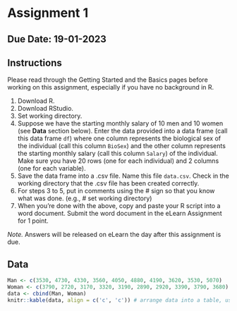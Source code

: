 # Assignment 1 {#tha1}

## Due Date: 19-01-2023

## Instructions

Please read through the Getting Started and the Basics pages before working on this assignment, especially if you have no background in R.

1. Download R.
1. Download RStudio.
1. Set working directory. 
1. Suppose we have the starting monthly salary of 10 men and 10 women (see **Data** section below). Enter the data provided into a data frame (call this data frame `df`) where one column represents the biological sex of the individual (call this column `BioSex`) and the other column represents the starting monthly salary (call this column `Salary`) of the individual. Make sure you have 20 rows (one for each individual) and 2 columns (one for each variable).
1. Save the data frame into a .csv file. Name this file `data.csv`. Check in the working directory that the .csv file has been created correctly. 
1. For steps 3 to 5, put in comments using the # sign so that you know what was done. (e.g., # set working directory)
1. When you’re done with the above, copy and paste your R script into a word document. Submit the word document in the eLearn Assignment for 1 point.

_Note._ Answers will be released on eLearn the day after this assignment is due.

## Data

```r

Man <- c(3530, 4730, 4330, 3560, 4050, 4880, 4190, 3620, 3530, 5070)
Woman <- c(3790, 2720, 3170, 3320, 3190, 2890, 2920, 3390, 3790, 3680)
data <- cbind(Man, Woman)
knitr::kable(data, align = c('c', 'c')) # arrange data into a table, use centre alignment for both columns

```